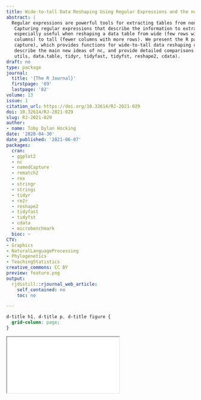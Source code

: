 ```yaml
---
title: Wide-to-tall Data Reshaping Using Regular Expressions and the nc Package
abstract: |
  Regular expressions are powerful tools for extracting tables from non-tabular text data.
   Capturing regular expressions that describe the information to extract from column names can be
   especially useful when reshaping a data table from wide (few rows with many regularly named
   columns) to tall (fewer columns with more rows). We present the R package nc (short for named
   capture), which provides functions for wide-to-tall data reshaping using regular expressions. We
   describe the main new ideas of nc, and provide detailed comparisons with related R packages (stats,
   utils, data.table, tidyr, tidyfast, tidyfst, reshape2, cdata).
draft: no
type: package
journal:
  title: '{The R Journal}'
  firstpage: '69'
  lastpage: '82'
volume: 13
issue: 1
citation_url: https://doi.org/10.32614/RJ-2021-029
doi: 10.32614/RJ-2021-029
slug: RJ-2021-029
author:
- name: Toby Dylan Hocking
date: '2020-04-30'
date_published: '2021-06-07'
packages:
  cran:
  - ggplot2
  - nc
  - namedCapture
  - rematch2
  - rex
  - stringr
  - stringi
  - tidyr
  - re2r
  - reshape2
  - tidyfast
  - tidyfst
  - cdata
  - microbenchmark
  bioc: ~
CTV:
- Graphics
- NaturalLanguageProcessing
- Phylogenetics
- TeachingStatistics
creative_commons: CC BY
preview: feature.png
output:
  rjdistill::rjournal_web_article:
    self_contained: no
    toc: no

---
```


```css
d-title h1, d-title p, d-title figure {
  grid-column: page;
}
```

<div class="l-page">
  <object data="RJ-2021-029.pdf" type="application/pdf" style="height:955px;width:100%">
    <iframe src="RJ-2021-029.pdf"></iframe>
  </object>
</div>

